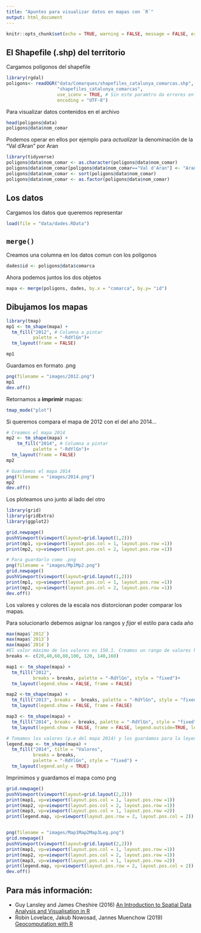 ```yaml
---
title: "Apuntes para visualizar datos en mapas con `R`"
output: html_document
---
```

```r
knitr::opts_chunk$set(echo = TRUE, warning = FALSE, message = FALSE, error = FALSE, results = FALSE)
```

## El Shapefile (.shp) del territorio
Cargamos poligonos del shapefile
```r
library(rgdal)
poligons<- readOGR("data/Comarques/shapefiles_catalunya_comarcas.shp",
                   "shapefiles_catalunya_comarcas",
                   use_iconv = TRUE, # Sin este paramtro da errores en los accentos para el catalan
                   encoding = "UTF-8")
```

Para visualizar datos contenidos en el archivo
```r
head(poligons@data)
poligons@data$nom_comar
```

Podemos operar en ellos por ejemplo para *actualizar* la denominación de la "Val d'Aran" por Aran
```r
library(tidyverse)
poligons@data$nom_comar <- as.character(poligons@data$nom_comar)
poligons@data$nom_comar[poligons@data$nom_comar=="Val d'Aran"] <- "Aran"
poligons@data$nom_comar <- sort(poligons@data$nom_comar)
poligons@data$nom_comar <- as.factor(poligons@data$nom_comar)
```

## Los datos
Cargamos los datos que queremos representar
```r
load(file = "data/dades.RData")
```

## `merge()`

Creamos una columna en los datos comun con los polígonos
```r
dades$id <- poligons@data$comarca
```

Ahora podemos juntos los dos objetos
```r
mapa <- merge(poligons, dades, by.x = "comarca", by.y= "id")
```


## Dibujamos los mapas
```r
library(tmap)
mp1 <- tm_shape(mapa) + 
  tm_fill("2012", # Columna a pintar
          palette = "-RdYlGn")+
  tm_layout(frame = FALSE)

mp1
```

Guardamos en formato .png
```r
png(filename = "images/2012.png")
mp1
dev.off()
```

Retornamos a **imprimir** mapas:
```r
tmap_mode("plot")
```

Si queremos compara el mapa de 2012 con el del año 2014...

```r
# Creamos el mapa 2014
mp2 <- tm_shape(mapa) + 
    tm_fill("2014", # Columna a pintar
          palette = "-RdYlGn")+
  tm_layout(frame = FALSE)
mp2
```

```r
# Guardamos el mapa 2014
png(filename = "images/2014.png")
mp2
dev.off() 
```

Los ploteamos uno junto al lado del otro
```r
library(grid)
library(gridExtra)
library(ggplot2)

grid.newpage()
pushViewport(viewport(layout=grid.layout(1,2)))
print(mp1, vp=viewport(layout.pos.col = 1, layout.pos.row =1))
print(mp2, vp=viewport(layout.pos.col = 2, layout.pos.row =1))

# Para guardarlo como .png
png(filename = "images/Mp1Mp2.png")
grid.newpage()
pushViewport(viewport(layout=grid.layout(1,2)))
print(mp1, vp=viewport(layout.pos.col = 1, layout.pos.row =1))
print(mp2, vp=viewport(layout.pos.col = 2, layout.pos.row =1))
dev.off()
```

Los valores y colores de la escala nos distorcionan poder comparar los mapas. 

Para solucionarlo debemos asignar los rangos y *fijar* el estilo para cada año
```r
max(mapa$`2012`)
max(mapa$`2013`)
max(mapa$`2014`)
#El valor màximo de los valores es 150.1. Creamos un rango de valores hasta 160
breaks <- c(20,40,60,80,100, 120, 140,160)

map1 <- tm_shape(mapa) + 
  tm_fill("2012", 
          breaks = breaks, palette = "-RdYlGn", style = "fixed")+
  tm_layout(legend.show = FALSE, frame = FALSE)

map2 <-tm_shape(mapa) + 
  tm_fill("2013", breaks =  breaks, palette = "-RdYlGn", style = "fixed")+
  tm_layout(legend.show = FALSE, frame = FALSE)

map3 <- tm_shape(mapa) + 
  tm_fill("2014", breaks = breaks, palette = "-RdYlGn", style = "fixed")+
  tm_layout(legend.show = FALSE, frame = FALSE, legend.outside=TRUE, legend.outside.position="bottom")

# Tomamos los valores (p.e del mapa 2014) y los guardamos para la leyenda del mapa
legend.map <- tm_shape(mapa) + 
  tm_fill("2014", title = "Valores",
          breaks = breaks, 
          palette = "-RdYlGn", style = "fixed") +
  tm_layout(legend.only = TRUE)
```


Imprimimos y guardamos el mapa como png
```r
grid.newpage()
pushViewport(viewport(layout=grid.layout(2,2)))
print(map1, vp=viewport(layout.pos.col = 1, layout.pos.row =1))
print(map2, vp=viewport(layout.pos.col = 2, layout.pos.row =1))
print(map3, vp=viewport(layout.pos.col = 1, layout.pos.row =2))
print(legend.map, vp=viewport(layout.pos.row = 2, layout.pos.col = 2))


png(filename = "images/Map1Map2Map3Leg.png")
grid.newpage()
pushViewport(viewport(layout=grid.layout(2,2)))
print(map1, vp=viewport(layout.pos.col = 1, layout.pos.row =1))
print(map2, vp=viewport(layout.pos.col = 2, layout.pos.row =1))
print(map3, vp=viewport(layout.pos.col = 1, layout.pos.row =2))
print(legend.map, vp=viewport(layout.pos.row = 2, layout.pos.col = 2))
dev.off()
```

## Para más información:  
*  Guy Lansley and James Cheshire (2016) [An Introduction to Spatial Data Analysis and Visualisation in R](http://www.spatialanalysisonline.com/An%20Introduction%20to%20Spatial%20Data%20Analysis%20in%20R.pdf)  
* Robin Lovelace, Jakub Nowosad, Jannes Muenchow (2019) [Geocomputation with R](https://geocompr.robinlovelace.net/adv-map.html#prerequisites-6)
